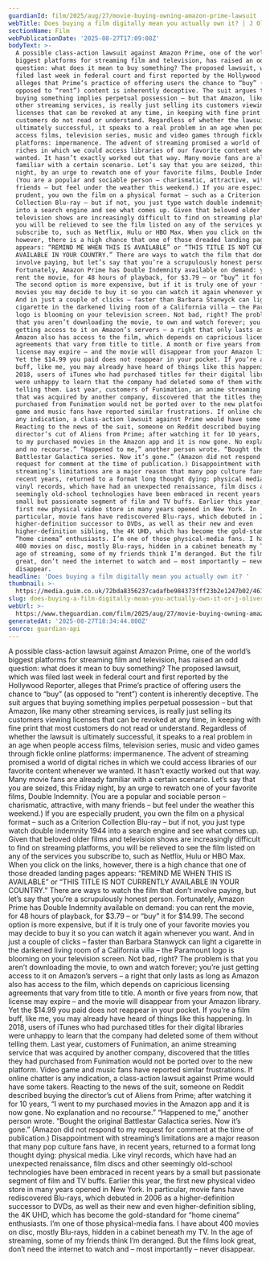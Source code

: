 ```yaml
---
guardianId: film/2025/aug/27/movie-buying-owning-amazon-prime-lawsuit
webTitle: Does buying a film digitally mean you actually own it? | J Oliver Conroy
sectionName: Film
webPublicationDate: '2025-08-27T17:09:08Z'
bodyText: >-
  A possible class-action lawsuit against Amazon Prime, one of the world’s
  biggest platforms for streaming film and television, has raised an odd
  question: what does it mean to buy something? The proposed lawsuit, which was
  filed last week in federal court and first reported by the Hollywood Reporter,
  alleges that Prime’s practice of offering users the chance to “buy” (as
  opposed to “rent”) content is inherently deceptive. The suit argues that
  buying something implies perpetual possession – but that Amazon, like many
  other streaming services, is really just selling its customers viewing
  licenses that can be revoked at any time, in keeping with fine print that most
  customers do not read or understand. Regardless of whether the lawsuit is
  ultimately successful, it speaks to a real problem in an age when people
  access films, television series, music and video games through fickle online
  platforms: impermanence. The advent of streaming promised a world of digital
  riches in which we could access libraries of our favorite content whenever we
  wanted. It hasn’t exactly worked out that way. Many movie fans are already
  familiar with a certain scenario. Let’s say that you are seized, this Friday
  night, by an urge to rewatch one of your favorite films, Double Indemnity.
  (You are a popular and sociable person – charismatic, attractive, with many
  friends – but feel under the weather this weekend.) If you are especially
  prudent, you own the film on a physical format – such as a Criterion
  Collection Blu-ray – but if not, you just type watch double indemnity 1944
  into a search engine and see what comes up. Given that beloved older films and
  television shows are increasingly difficult to find on streaming platforms,
  you will be relieved to see the film listed on any of the services you
  subscribe to, such as Netflix, Hulu or HBO Max. When you click on the links,
  however, there is a high chance that one of those dreaded landing pages
  appears: “REMIND ME WHEN THIS IS AVAILABLE” or “THIS TITLE IS NOT CURRENTLY
  AVAILABLE IN YOUR COUNTRY.” There are ways to watch the film that don’t
  involve paying, but let’s say that you’re a scrupulously honest person.
  Fortunately, Amazon Prime has Double Indemnity available on demand: you can
  rent the movie, for 48 hours of playback, for $3.79 – or “buy” it for $14.99.
  The second option is more expensive, but if it is truly one of your favorite
  movies you may decide to buy it so you can watch it again whenever you want.
  And in just a couple of clicks – faster than Barbara Stanwyck can light a
  cigarette in the darkened living room of a California villa – the Paramount
  logo is blooming on your television screen. Not bad, right? The problem is
  that you aren’t downloading the movie, to own and watch forever; you’re just
  getting access to it on Amazon’s servers – a right that only lasts as long as
  Amazon also has access to the film, which depends on capricious licensing
  agreements that vary from title to title. A month or five years from now, that
  license may expire – and the movie will disappear from your Amazon library.
  Yet the $14.99 you paid does not reappear in your pocket. If you’re a film
  buff, like me, you may already have heard of things like this happening. In
  2018, users of iTunes who had purchased titles for their digital libraries
  were unhappy to learn that the company had deleted some of them without
  telling them. Last year, customers of Funimation, an anime streaming service
  that was acquired by another company, discovered that the titles they had
  purchased from Funimation would not be ported over to the new platform. Video
  game and music fans have reported similar frustrations. If online chatter is
  any indication, a class-action lawsuit against Prime would have some takers.
  Reacting to the news of the suit, someone on Reddit described buying the
  director’s cut of Aliens from Prime; after watching it for 10 years, “I went
  to my purchased movies in the Amazon app and it is now gone. No explanation
  and no recourse.” “Happened to me,” another person wrote. “Bought the original
  Battlestar Galactica series. Now it’s gone.” (Amazon did not respond to my
  request for comment at the time of publication.) Disappointment with
  streaming’s limitations are a major reason that many pop culture fans have, in
  recent years, returned to a format long thought dying: physical media. Like
  vinyl records, which have had an unexpected renaissance, film discs and other
  seemingly old-school technologies have been embraced in recent years by a
  small but passionate segment of film and TV buffs. Earlier this year, the
  first new physical video store in many years opened in New York. In
  particular, movie fans have rediscovered Blu-rays, which debuted in 2006 as a
  higher-definition successor to DVDs, as well as their new and even
  higher-definition sibling, the 4K UHD, which has become the gold-standard for
  “home cinema” enthusiasts. I’m one of those physical-media fans. I have about
  400 movies on disc, mostly Blu-rays, hidden in a cabinet beneath my TV. In the
  age of streaming, some of my friends think I’m deranged. But the films look
  great, don’t need the internet to watch and – most importantly – never
  disappear.
headline: 'Does buying a film digitally mean you actually own it? '
thumbnail: >-
  https://media.guim.co.uk/72bda8356237cadafbe984373fff23b2e1247b02/461_0_5020_4016/500.jpg
slug: does-buying-a-film-digitally-mean-you-actually-own-it-or-j-oliver-conroy
webUrl: >-
  https://www.theguardian.com/film/2025/aug/27/movie-buying-owning-amazon-prime-lawsuit
generatedAt: '2025-08-27T18:34:44.800Z'
source: guardian-api
---
```

A possible class-action lawsuit against Amazon Prime, one of the world’s biggest platforms for streaming film and television, has raised an odd question: what does it mean to buy something? The proposed lawsuit, which was filed last week in federal court and first reported by the Hollywood Reporter, alleges that Prime’s practice of offering users the chance to “buy” (as opposed to “rent”) content is inherently deceptive. The suit argues that buying something implies perpetual possession – but that Amazon, like many other streaming services, is really just selling its customers viewing licenses that can be revoked at any time, in keeping with fine print that most customers do not read or understand. Regardless of whether the lawsuit is ultimately successful, it speaks to a real problem in an age when people access films, television series, music and video games through fickle online platforms: impermanence. The advent of streaming promised a world of digital riches in which we could access libraries of our favorite content whenever we wanted. It hasn’t exactly worked out that way. Many movie fans are already familiar with a certain scenario. Let’s say that you are seized, this Friday night, by an urge to rewatch one of your favorite films, Double Indemnity. (You are a popular and sociable person – charismatic, attractive, with many friends – but feel under the weather this weekend.) If you are especially prudent, you own the film on a physical format – such as a Criterion Collection Blu-ray – but if not, you just type watch double indemnity 1944 into a search engine and see what comes up. Given that beloved older films and television shows are increasingly difficult to find on streaming platforms, you will be relieved to see the film listed on any of the services you subscribe to, such as Netflix, Hulu or HBO Max. When you click on the links, however, there is a high chance that one of those dreaded landing pages appears: “REMIND ME WHEN THIS IS AVAILABLE” or “THIS TITLE IS NOT CURRENTLY AVAILABLE IN YOUR COUNTRY.” There are ways to watch the film that don’t involve paying, but let’s say that you’re a scrupulously honest person. Fortunately, Amazon Prime has Double Indemnity available on demand: you can rent the movie, for 48 hours of playback, for $3.79 – or “buy” it for $14.99. The second option is more expensive, but if it is truly one of your favorite movies you may decide to buy it so you can watch it again whenever you want. And in just a couple of clicks – faster than Barbara Stanwyck can light a cigarette in the darkened living room of a California villa – the Paramount logo is blooming on your television screen. Not bad, right? The problem is that you aren’t downloading the movie, to own and watch forever; you’re just getting access to it on Amazon’s servers – a right that only lasts as long as Amazon also has access to the film, which depends on capricious licensing agreements that vary from title to title. A month or five years from now, that license may expire – and the movie will disappear from your Amazon library. Yet the $14.99 you paid does not reappear in your pocket. If you’re a film buff, like me, you may already have heard of things like this happening. In 2018, users of iTunes who had purchased titles for their digital libraries were unhappy to learn that the company had deleted some of them without telling them. Last year, customers of Funimation, an anime streaming service that was acquired by another company, discovered that the titles they had purchased from Funimation would not be ported over to the new platform. Video game and music fans have reported similar frustrations. If online chatter is any indication, a class-action lawsuit against Prime would have some takers. Reacting to the news of the suit, someone on Reddit described buying the director’s cut of Aliens from Prime; after watching it for 10 years, “I went to my purchased movies in the Amazon app and it is now gone. No explanation and no recourse.” “Happened to me,” another person wrote. “Bought the original Battlestar Galactica series. Now it’s gone.” (Amazon did not respond to my request for comment at the time of publication.) Disappointment with streaming’s limitations are a major reason that many pop culture fans have, in recent years, returned to a format long thought dying: physical media. Like vinyl records, which have had an unexpected renaissance, film discs and other seemingly old-school technologies have been embraced in recent years by a small but passionate segment of film and TV buffs. Earlier this year, the first new physical video store in many years opened in New York. In particular, movie fans have rediscovered Blu-rays, which debuted in 2006 as a higher-definition successor to DVDs, as well as their new and even higher-definition sibling, the 4K UHD, which has become the gold-standard for “home cinema” enthusiasts. I’m one of those physical-media fans. I have about 400 movies on disc, mostly Blu-rays, hidden in a cabinet beneath my TV. In the age of streaming, some of my friends think I’m deranged. But the films look great, don’t need the internet to watch and – most importantly – never disappear.
